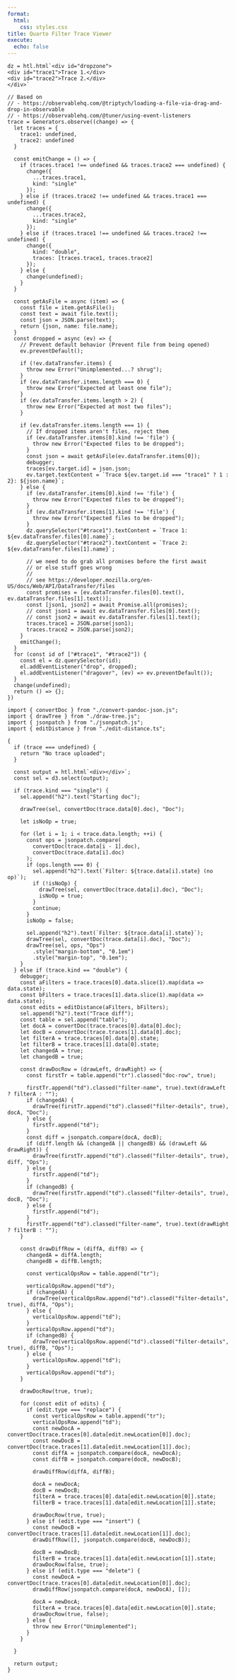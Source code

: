 ```yaml
---
format: 
  html:
    css: styles.css
title: Quarto Filter Trace Viewer
execute: 
  echo: false
---
```


```ojs
dz = htl.html`<div id="dropzone">
<div id="trace1">Trace 1.</div>
<div id="trace2">Trace 2.</div>
</div>`
```


```ojs
// Based on 
// - https://observablehq.com/@triptych/loading-a-file-via-drag-and-drop-in-observable
// - https://observablehq.com/@tuner/using-event-listeners
trace = Generators.observe((change) => {
  let traces = {
    trace1: undefined,
    trace2: undefined
  }

  const emitChange = () => {
    if (traces.trace1 !== undefined && traces.trace2 === undefined) {
      change({
        ...traces.trace1,
        kind: "single"
      });
    } else if (traces.trace2 !== undefined && traces.trace1 === undefined) {
      change({
        ...traces.trace2,
        kind: "single"
      });
    } else if (traces.trace1 !== undefined && traces.trace2 !== undefined) {
      change({
        kind: "double",
        traces: [traces.trace1, traces.trace2]
      });
    } else {
      change(undefined);
    }
  }

  const getAsFile = async (item) => {
    const file = item.getAsFile();
    const text = await file.text();
    const json = JSON.parse(text);
    return {json, name: file.name};
  }
  const dropped = async (ev) => {
    // Prevent default behavior (Prevent file from being opened)
    ev.preventDefault();

    if (!ev.dataTransfer.items) {
      throw new Error("Unimplemented...? shrug");
    }
    if (ev.dataTransfer.items.length === 0) {
      throw new Error("Expected at least one file");
    }
    if (ev.dataTransfer.items.length > 2) {
      throw new Error("Expected at most two files");
    }

    if (ev.dataTransfer.items.length === 1) {
      // If dropped items aren't files, reject them
      if (ev.dataTransfer.items[0].kind !== 'file') {
        throw new Error("Expected files to be dropped");
      }
      const json = await getAsFile(ev.dataTransfer.items[0]);
      debugger;
      traces[ev.target.id] = json.json;
      ev.target.textContent = `Trace ${ev.target.id === "trace1" ? 1 : 2}: ${json.name}`;
    } else {
      if (ev.dataTransfer.items[0].kind !== 'file') {
        throw new Error("Expected files to be dropped");
      }
      if (ev.dataTransfer.items[1].kind !== 'file') {
        throw new Error("Expected files to be dropped");
      }
      dz.querySelector("#trace1").textContent = `Trace 1: ${ev.dataTransfer.files[0].name}`;
      dz.querySelector("#trace2").textContent = `Trace 2: ${ev.dataTransfer.files[1].name}`;

      // we need to do grab all promises before the first await
      // or else stuff goes wrong
      //
      // see https://developer.mozilla.org/en-US/docs/Web/API/DataTransfer/files
      const promises = [ev.dataTransfer.files[0].text(), ev.dataTransfer.files[1].text()];
      const [json1, json2] = await Promise.all(promises);
      // const json1 = await ev.dataTransfer.files[0].text();
      // const json2 = await ev.dataTransfer.files[1].text();
      traces.trace1 = JSON.parse(json1);
      traces.trace2 = JSON.parse(json2);
    }
    emitChange();
  }
  for (const id of ["#trace1", "#trace2"]) {
    const el = dz.querySelector(id);
    el.addEventListener("drop", dropped);
    el.addEventListener("dragover", (ev) => ev.preventDefault());
  }
  change(undefined);
  return () => {};
})
```

```ojs
import { convertDoc } from "./convert-pandoc-json.js";
import { drawTree } from "./draw-tree.js";
import { jsonpatch } from "./jsonpatch.js";
import { editDistance } from "./edit-distance.ts";
```

::: {.column-screen-inset}

```ojs
{
  if (trace === undefined) {
    return "No trace uploaded";
  }

  const output = htl.html`<div></div>`;
  const sel = d3.select(output);

  if (trace.kind === "single") {
    sel.append("h2").text("Starting doc");

    drawTree(sel, convertDoc(trace.data[0].doc), "Doc");

    let isNoOp = true;

    for (let i = 1; i < trace.data.length; ++i) {
      const ops = jsonpatch.compare(
        convertDoc(trace.data[i - 1].doc),
        convertDoc(trace.data[i].doc)
      );
      if (ops.length === 0) {
        sel.append("h2").text(`Filter: ${trace.data[i].state} (no op)`);
        if (!isNoOp) {
          drawTree(sel, convertDoc(trace.data[i].doc), "Doc");
          isNoOp = true;
        }
        continue;
      }
      isNoOp = false;

      sel.append("h2").text(`Filter: ${trace.data[i].state}`);
      drawTree(sel, convertDoc(trace.data[i].doc), "Doc");
      drawTree(sel, ops, "Ops")
        .style("margin-bottom", "0.1em")
        .style("margin-top", "0.1em");
    }
  } else if (trace.kind == "double") {
    debugger;
    const aFilters = trace.traces[0].data.slice(1).map(data => data.state);
    const bFilters = trace.traces[1].data.slice(1).map(data => data.state);
    const edits = editDistance(aFilters, bFilters);
    sel.append("h2").text("Trace diff");
    const table = sel.append("table");
    let docA = convertDoc(trace.traces[0].data[0].doc);
    let docB = convertDoc(trace.traces[1].data[0].doc);
    let filterA = trace.traces[0].data[0].state;
    let filterB = trace.traces[1].data[0].state;
    let changedA = true;
    let changedB = true;

    const drawDocRow = (drawLeft, drawRight) => {
      const firstTr = table.append("tr").classed("doc-row", true);
      
      firstTr.append("td").classed("filter-name", true).text(drawLeft ? filterA : "");
      if (changedA) {
        drawTree(firstTr.append("td").classed("filter-details", true), docA, "Doc");
      } else {
        firstTr.append("td");
      }
      const diff = jsonpatch.compare(docA, docB);
      if (diff.length && (changedA || changedB) && (drawLeft && drawRight)) {
        drawTree(firstTr.append("td").classed("filter-details", true), diff, "Ops");
      } else {
        firstTr.append("td");
      }
      if (changedB) {
        drawTree(firstTr.append("td").classed("filter-details", true), docB, "Doc");
      } else {
        firstTr.append("td");
      }
      firstTr.append("td").classed("filter-name", true).text(drawRight ? filterB : "");
    }

    const drawDiffRow = (diffA, diffB) => {
      changedA = diffA.length;
      changedB = diffB.length;

      const verticalOpsRow = table.append("tr");

      verticalOpsRow.append("td");
      if (changedA) {
        drawTree(verticalOpsRow.append("td").classed("filter-details", true), diffA, "Ops");
      } else {
        verticalOpsRow.append("td");
      }
      verticalOpsRow.append("td");
      if (changedB) {
        drawTree(verticalOpsRow.append("td").classed("filter-details", true), diffB, "Ops");
      } else {
        verticalOpsRow.append("td");
      }
      verticalOpsRow.append("td");
    }

    drawDocRow(true, true);

    for (const edit of edits) {
      if (edit.type === "replace") {
        const verticalOpsRow = table.append("tr");
        verticalOpsRow.append("td");
        const newDocA = convertDoc(trace.traces[0].data[edit.newLocation[0]].doc);
        const newDocB = convertDoc(trace.traces[1].data[edit.newLocation[1]].doc);
        const diffA = jsonpatch.compare(docA, newDocA);
        const diffB = jsonpatch.compare(docB, newDocB);

        drawDiffRow(diffA, diffB);

        docA = newDocA;
        docB = newDocB;
        filterA = trace.traces[0].data[edit.newLocation[0]].state;
        filterB = trace.traces[1].data[edit.newLocation[1]].state;

        drawDocRow(true, true);
      } else if (edit.type === "insert") {
        const newDocB = convertDoc(trace.traces[1].data[edit.newLocation[1]].doc);
        drawDiffRow([], jsonpatch.compare(docB, newDocB));

        docB = newDocB;
        filterB = trace.traces[1].data[edit.newLocation[1]].state;
        drawDocRow(false, true);
      } else if (edit.type === "delete") {
        const newDocA = convertDoc(trace.traces[0].data[edit.newLocation[0]].doc);
        drawDiffRow(jsonpatch.compare(docA, newDocA), []);

        docA = newDocA;
        filterA = trace.traces[0].data[edit.newLocation[0]].state;
        drawDocRow(true, false);
      } else {
        throw new Error("Unimplemented");
      }
    }

  }

  return output;
}
```

:::
